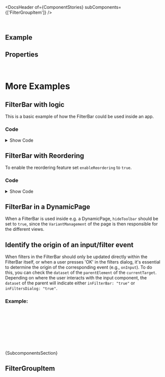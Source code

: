 
<Meta of={ComponentStories} />

<DocsHeader of={ComponentStories} subComponents={['FilterGroupItem']} />

<br />

## Example

<Canvas of={ComponentStories.Default} />

## Properties

<ControlsWithNote of={ComponentStories.Default} />

<br />

# More Examples

## FilterBar with logic

This is a basic example of how the FilterBar could be used inside an app.

<Canvas of={ComponentStories.WithLogic} />

### Code

<details>

<summary>Show Code</summary>

```tsx
const initialState = {
  age: 37,
  countries: {},
  currency: 'USD',
  date: '',
  dateRange: '',
  search: ''
};

function reducer(state, action) {
  switch (action.type) {
    case 'SET_AGE':
      return { ...state, age: action.payload };
    case 'SET_COUNTRIES':
      return { ...state, countries: action.payload };
    case 'SET_CURRENCY':
      return { ...state, currency: action.payload };
    case 'SET_DATE':
      return { ...state, date: action.payload };
    case 'SET_DATE_RANGE':
      return { ...state, dateRange: action.payload };
    case 'SET_SEARCH':
      return { ...state, search: action.payload };
    case 'DIALOG_RESTORE':
      return action.payload;
    default:
      return state;
  }
}

function FilterBarComponent(args) {
  const [state, dispatch] = useReducer(reducer, initialState);
  const [visibleFilters, setVisibleFilters] = useState(new Set(['age', 'countries']));
  const { age, countries, currency, date, dateRange, search } = state;
  const prevDialogOpenState = useRef(undefined);

  const handleSearch = (e) => {
    dispatch({ type: 'SET_SEARCH', payload: e.target.value });
  };

  const handleAgeChange = (e) => {
    dispatch({ type: 'SET_AGE', payload: e.target.value });
  };

  const handleCountriesChange = (e) => {
    const newCountries = e.detail.items.reduce((acc, cur) => {
      return { ...acc, [cur.getAttribute('text').toLowerCase()]: true };
    }, {});
    dispatch({ type: 'SET_COUNTRIES', payload: newCountries });
  };

  const handleCurrencyChange = (e) => {
    dispatch({
      type: 'SET_CURRENCY',
      payload: e.detail.selectedOption.textContent
    });
  };

  const handleDateChange = (e) => {
    if (e.detail.valid) {
      dispatch({ type: 'SET_DATE', payload: e.detail.value });
    }
  };

  const handleDateRangeChange = (e) => {
    if (e.detail.valid) {
      dispatch({ type: 'SET_DATE_RANGE', payload: e.detail.value });
    }
  };

  const handleFiltersDialogOpen = () => {
    prevDialogOpenState.current = state;
  };

  const handleRestore: FilterBarPropTypes['onRestore'] = (payload) => {
    const prevDialogOpenVisibleFilters = payload.selectedFilterKeys;
    dispatch({ type: 'DIALOG_RESTORE', payload: prevDialogOpenState.current });
    setVisibleFilters(new Set(prevDialogOpenVisibleFilters));
  };

  const handleFiltersDialogSelectionChange: FilterBarPropTypes['onFiltersDialogSelectionChange'] = (payload) => {
    const visibleFilterKeys = payload.selectedFilterKeys;
    setVisibleFilters(new Set(visibleFilterKeys));
  };

  return (
    <>
      <FilterBar
        showResetButton
        search={<Input onInput={handleSearch} />}
        onRestore={handleRestore}
        onFiltersDialogOpen={handleFiltersDialogOpen}
        onFiltersDialogSelectionChange={handleFiltersDialogSelectionChange}
      >
        <FilterGroupItem filterKey="age" label="Age" active={!!age} required>
          <StepInput value={age} onChange={handleAgeChange} required />
        </FilterGroupItem>
        <FilterGroupItem
          filterKey="countries"
          label="Countries"
          active={Object.keys(countries).length > 0}
          hiddenInFilterBar={!visibleFilters.has('countries')}
        >
          <MultiComboBox onSelectionChange={handleCountriesChange}>
            <MultiComboBoxItem text="Argentina" selected={countries.argentina} />
            <MultiComboBoxItem text="Bulgaria" selected={countries.bulgaria} />
            <MultiComboBoxItem text="Finland" selected={countries.finland} />
            <MultiComboBoxItem text="Germany" selected={countries.germany} />
            <MultiComboBoxItem text="Ireland" selected={countries.ireland} />
            <MultiComboBoxItem text="Ukraine" selected={countries.ukraine} />
            <MultiComboBoxItem text="USA" selected={countries.usa} />
          </MultiComboBox>
        </FilterGroupItem>
        <FilterGroupItem
          filterKey="currency"
          label="Currency"
          active={!!currency}
          hiddenInFilterBar={!visibleFilters.has('currency')}
        >
          <Select onChange={handleCurrencyChange}>
            <Option additionalText="€" selected={currency === 'EUR'}>
              EUR
            </Option>
            <Option additionalText="$" selected={currency === 'USD'}>
              USD
            </Option>
            <Option additionalText="£" selected={currency === 'GBP'}>
              GBP
            </Option>
            <Option additionalText="₺" selected={currency === 'TRY'}>
              TRY
            </Option>
            <Option additionalText="¥" selected={currency === 'JPY'}>
              JPY
            </Option>
          </Select>
        </FilterGroupItem>
        <FilterGroupItem filterKey="date" label="Date" active={!!date} hiddenInFilterBar={!visibleFilters.has('date')}>
          <DatePicker value={date} onChange={handleDateChange} style={{ minWidth: 'auto' }} />
        </FilterGroupItem>
        <FilterGroupItem
          filterKey="date-range"
          label="Date Range"
          active={!!dateRange}
          hiddenInFilterBar={!visibleFilters.has('date-range')}
        >
          <DateRangePicker value={dateRange} onChange={handleDateRangeChange} style={{ minWidth: 'auto' }} />
        </FilterGroupItem>
      </FilterBar>
      <FlexBox direction={FlexBoxDirection.Column}>
        <FlexBox>
          <Label showColon>Search</Label>
          <Text>{search}</Text>
        </FlexBox>
        <FlexBox>
          <Label showColon>Age</Label>
          <Text>{age}</Text>
        </FlexBox>
        <FlexBox>
          <Label showColon>Countries</Label>
          <Text>{JSON.stringify(countries)}</Text>
        </FlexBox>
        <FlexBox>
          <Label showColon>Currency</Label>
          <Text>{currency}</Text>
        </FlexBox>
        <FlexBox>
          <Label showColon>Date</Label>
          <Text>{date}</Text>
        </FlexBox>
        <FlexBox>
          <Label showColon>Date Range</Label>
          <Text>{dateRange}</Text>
        </FlexBox>
        <hr style={{ width: '100%' }} />
        <FlexBox>
          <Label showColon>Visible Filters</Label>
          <Text>{Array.from(visibleFilters).join(', ')}</Text>
        </FlexBox>
      </FlexBox>
    </>
  );
}
```

</details>

## FilterBar with Reordering

To enable the reordering feature set `enableReordering` to `true`.

<Canvas of={ComponentStories.WithReordering} />

### Code

<details>

<summary>Show Code</summary>

```jsx
function FilterBarWithReordering(props) {
  const uniqueId = useId();
  const [visibleChildrenByKey, setVisibleChildrenByKey] = useState<
    Record<string, boolean>
  >({
    "0": true,
    "1": true,
    "2": true,
    "3": true,
    "5": true,
  });
  const [orderedFilterKeys, setOrderedFilterKeys] = useState([
    "0",
    "1",
    "2",
    "3",
    "4",
    "5",
  ]);

  const toggleVisibility = (key) => {
    setVisibleChildrenByKey((prev) => ({
      ...prev,
      [key]: !prev[key],
    }));
  };

  const handleFiltersDialogSave: FilterBarPropTypes["onFiltersDialogSave"] = (
    e,
  ) => {
    setOrderedFilterKeys(e.detail.reorderedFilterKeys);
    setVisibleChildrenByKey(
      e.detail.selectedFilterKeys.reduce((acc, cur) => {
        acc[cur] = true;
        return acc;
      }, {}),
    );
  };

  return (
    <FilterBar
      enableReordering
      showResetButton
      onFiltersDialogSave={handleFiltersDialogSave}
    >
      {orderedFilterKeys.map((filterKey) => {
        const isHidden = !visibleChildrenByKey[filterKey];
        switch (filterKey) {
          case "0":
            return (
              <FilterGroupItem
                filterKey="0"
                key={`${uniqueId}-0`}
                label="StepInput"
                required
              >
                <StepInput required />
              </FilterGroupItem>
            );
          case "1":
            return (
              <FilterGroupItem
                filterKey="1"
                key={`${uniqueId}-1`}
                label="RatingIndicator"
                hiddenInFilterBar={isHidden}
              >
                <RatingIndicator />
              </FilterGroupItem>
            );
          case "2":
            return (
              <FilterGroupItem
                filterKey="2"
                key={`${uniqueId}-2`}
                label="MultiInput"
                active
                hiddenInFilterBar={isHidden}
              >
                <MultiInput
                  tokens={
                    <>
                      <Token text="Argentina" selected />
                      <Token text="Bulgaria" />
                      <Token text="England" />
                      <Token text="Finland" />
                    </>
                  }
                />
              </FilterGroupItem>
            );
          case "3":
            return (
              <FilterGroupItem
                filterKey="3"
                key={`${uniqueId}-3`}
                label="Input"
                hiddenInFilterBar={isHidden}
              >
                <Input placeholder="Placeholder" />
              </FilterGroupItem>
            );
          case "4":
            return (
              <FilterGroupItem
                filterKey="4"
                key={`${uniqueId}-4`}
                label="Switch"
                hiddenInFilterBar={isHidden}
              >
                <Switch />
              </FilterGroupItem>
            );
          case "5":
            return (
              <FilterGroupItem
                filterKey="5"
                key={`${uniqueId}-5`}
                label="SELECT w/ initial selected"
                hiddenInFilterBar={isHidden}
              >
                <Select>
                  <Option>Option 1</Option>
                  <Option selected>Option 2</Option>
                  <Option>Option 3</Option>
                  <Option>Option 4</Option>
                </Select>
              </FilterGroupItem>
            );
          default:
            return null;
        }
      })}
    </FilterBar>
  );
}

```

</details>

## FilterBar in a DynamicPage

When a FilterBar is used inside e.g. a DynamicPage, `hideToolbar` should be set to `true`, since the `VariantManagement` of
the page is then responsible for the different views.

<Canvas of={ComponentStories.InDynamicPage} />

## Identify the origin of an input/filter event

When filters in the FilterBar should only be updated directly within the FilterBar itself, or when a user presses 'OK' in the filters dialog,
it's essential to determine the origin of the corresponding event (e.g., `onInput`).
To do this, you can check the `dataset` of the `parentElement` of the `currentTarget`.
Depending on where the user interacts with the input component, the `dataset` of the parent will indicate either `inFilterBar: "true"` or `inFiltersDialog: "true"`.

### Example:

```jsx
<FilterGroupItem filterKey="0" label="Input">
  <StepInput onInput={handleInput} />
</FilterGroupItem>
```

```js
const handleInput = (event) => {
  const firedInFilterBar = !!event.currentTarget.parentElement.dataset.inFilterBar;
  const firedInFiltersDialog = !!event.currentTarget.parentElement.dataset.inFiltersDialog;
};
```

<Canvas of={ComponentStories.IdentifyInputEventOrigin} source />

<Markdown>{SubcomponentsSection}</Markdown>

## FilterGroupItem

<Description of={FilterGroupItem} />
<ArgTypesWithNote of={FilterGroupItem} exclude={['data-index']} />

<Footer />
